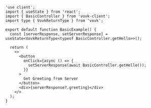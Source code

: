 ```tsx filename="/src/app/basic/BasicExample.tsx"
'use client';
import { useState } from 'react';
import { BasicController } from 'vovk-client';
import type { VovkReturnType } from 'vovk';

export default function BasicExample() {
  const [serverResponse, setServerResponse] = useState<VovkReturnType<typeof BasicController.getHello>>();

  return (
    <>
      <button
        onClick={async () => {
          setServerResponse(await BasicController.getHello());
        }}
      >
        Get Greeting from Server
      </button>
      <div>{serverResponse?.greeting}</div>
    </>
  );
}
```